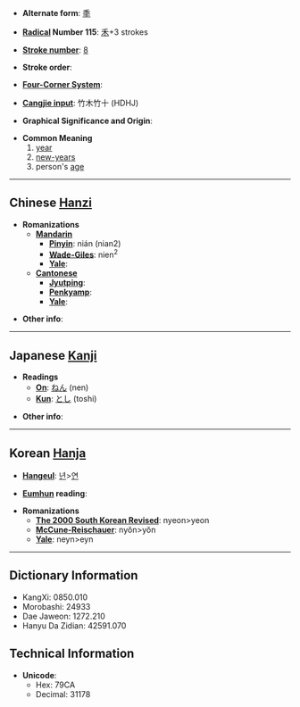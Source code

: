* '''Alternate form''': [[秊]]

* '''[[Wiktionary:Chinese radical index| Radical]] Number 115''': [[Wiktionary:Chinese radical index 禾|禾]]+3 strokes

* '''[[Wiktionary:Chinese total strokes index|Stroke number]]''': [[Wiktionary:Chinese total strokes index 8|8]]

* '''Stroke order''': 

* '''[[Wiktionary:Chinese four corner index|Four-Corner System]]''': 

* '''[[Wiktionary:Chinese Cangjie index|Cangjie input]]''': 竹木竹十 (HDHJ)

* '''Graphical Significance and Origin''': 

* '''Common Meaning'''
*#[[year]]
*# [[new-year]]s
*# person's [[age]]

----

== Chinese [[Hanzi]] ==

* '''Romanizations'''
** '''[[Mandarin]]'''
*** '''[[Pinyin]]''': nián (nian2)
*** '''[[Wade-Giles]]''': nien<sup>2</sup>
*** '''[[Yale]]''': 
** '''[[Cantonese]]'''
*** '''[[Jyutping]]''':
*** '''[[Penkyamp]]''': 
*** '''[[Yale]]''': 

* '''Other info''': 

----

== Japanese [[Kanji]] ==

* '''Readings'''
** '''[[On]]''': [[ねん]] (nen)
** '''[[Kun]]''': [[とし]] (toshi)

* '''Other info''':  

----

== Korean [[Hanja]] ==

* '''[[Hangeul]]''': [[년]]>[[연]]

* '''[[Eumhun]] reading''': 

* '''Romanizations'''
** '''[[The 2000 South Korean Revised Romanization|The 2000 South Korean Revised]]''': nyeon>yeon
** '''[[McCune-Reischauer]]''': nyŏn>yŏn
** '''[[Yale]]''': neyn>eyn

----

== Dictionary Information ==

* KangXi: 0850.010
* Morobashi: 24933
* Dae Jaweon: 1272.210
* Hanyu Da Zidian: 42591.070

== Technical Information ==

* '''Unicode''':
** Hex: 79CA
** Decimal: 31178
